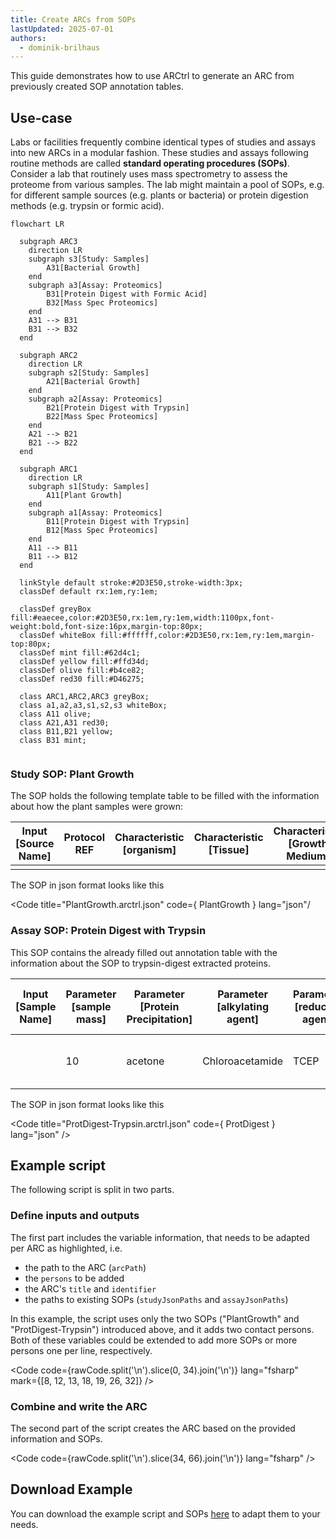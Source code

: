 ```yaml
---
title: Create ARCs from SOPs
lastUpdated: 2025-07-01
authors:
  - dominik-brilhaus
---
```



This guide demonstrates how to use ARCtrl to generate an ARC from previously created SOP annotation tables.

## Use-case

Labs or facilities frequently combine identical types of studies and assays into new ARCs in a modular fashion. These studies and assays following routine methods are called **standard operating procedures (SOPs)**. Consider a lab that routinely uses mass spectrometry to assess the proteome from various samples. The lab might maintain a pool of SOPs, e.g. for different sample sources (e.g. plants or bacteria) or protein digestion methods (e.g. trypsin or formic acid).

<Mermaid>

```mermaid
flowchart LR
  
  subgraph ARC3
    direction LR
    subgraph s3[Study: Samples]
        A31[Bacterial Growth]
    end
    subgraph a3[Assay: Proteomics]
        B31[Protein Digest with Formic Acid]
        B32[Mass Spec Proteomics]
    end
    A31 --> B31
    B31 --> B32
  end
  
  subgraph ARC2
    direction LR
    subgraph s2[Study: Samples]
        A21[Bacterial Growth]
    end
    subgraph a2[Assay: Proteomics]
        B21[Protein Digest with Trypsin]
        B22[Mass Spec Proteomics]
    end
    A21 --> B21
    B21 --> B22
  end

  subgraph ARC1
    direction LR
    subgraph s1[Study: Samples]
        A11[Plant Growth]
    end
    subgraph a1[Assay: Proteomics]
        B11[Protein Digest with Trypsin]
        B12[Mass Spec Proteomics]
    end
    A11 --> B11
    B11 --> B12
  end

  linkStyle default stroke:#2D3E50,stroke-width:3px;
  classDef default rx:1em,ry:1em;

  classDef greyBox fill:#eaecee,color:#2D3E50,rx:1em,ry:1em,width:1100px,font-weight:bold,font-size:16px,margin-top:80px;
  classDef whiteBox fill:#ffffff,color:#2D3E50,rx:1em,ry:1em,margin-top:80px;
  classDef mint fill:#62d4c1;
  classDef yellow fill:#ffd34d;
  classDef olive fill:#b4ce82;
  classDef red30 fill:#D46275;
  
  class ARC1,ARC2,ARC3 greyBox;
  class a1,a2,a3,s1,s2,s3 whiteBox;
  class A11 olive;
  class A21,A31 red30;
  class B11,B21 yellow;
  class B31 mint;
  
```

</Mermaid>


### Study SOP: Plant Growth

<Tabs syncKey="pl">

<TabItem label="Tabular View">

The SOP holds the following template table to be filled with the information about how the plant samples were grown:

Input [Source Name] | Protocol REF | Characteristic [organism] | Characteristic [Tissue] | Characteristic [Growth Medium] | Characteristic [ecotype] | Parameter [Light intensity] | Factor [temperature] | Parameter [growth time] | Output [Sample Name]
--------------------|--------------|---------------------------|-------------------------|--------------------------------|--------------------------|-----------------------------|----------------------|-------------------------|---------------------| 
  |  |  |  |  |  |  |  |  |  | 

</TabItem>

<TabItem label="ARCtrl.json">

The SOP in json format looks like this


<Code 
  title="PlantGrowth.arctrl.json"
  code={ PlantGrowth } 
  lang="json"/
>

</TabItem>
</Tabs>




### Assay SOP: Protein Digest with Trypsin


<Tabs syncKey="pl">

<TabItem label="Tabular View">

This SOP contains the already filled out annotation table with the information about the SOP to trypsin-digest extracted proteins.

Input [Sample Name] | Parameter [sample mass] | Parameter [Protein Precipitation] | Parameter [alkylating agent] | Parameter [reducing agent] | Parameter [cleavage agent name] | Parameter [Tryptic Digestion] | Parameter [sample preparation] | Output [Sample Name]
--------------------|-------------------------|-----------------------------------|------------------------------|----------------------------|---------------------------------|-------------------------------|--------------------------------|---------------------
|  | 10 | acetone | Chloroacetamide | TCEP | Trypsin | in-solution digestion | reversed-phase solid-phase extraction | 

</TabItem>

<TabItem label="ARCtrl.json">

The SOP in json format looks like this


<Code 
  title="ProtDigest-Trypsin.arctrl.json"
  code={ ProtDigest } 
  lang="json"
/>

</TabItem>
</Tabs>


## Example script

The following script is split in two parts.

### Define inputs and outputs

The first part includes the variable information, that needs to be adapted per ARC as highlighted, i.e.
  - the path to the ARC (`arcPath`)
  - the `persons` to be added
  - the ARC's `title` and `identifier`
  - the paths to existing SOPs (`studyJsonPaths` and `assayJsonPaths`)

In this example, the script uses only the two SOPs ("PlantGrowth" and "ProtDigest-Trypsin") introduced above, and it adds two contact persons. Both of these variables could be extended to add more SOPs or more persons one per line, respectively.



<Code
  code={rawCode.split('\n').slice(0, 34).join('\n')}
  lang="fsharp"
  mark={[8, 12, 13, 18, 19, 26, 32]}
/>

### Combine and write the ARC

The second part of the script creates the ARC based on the provided information and SOPs.

<Code
  code={rawCode.split('\n').slice(34, 66).join('\n')}
  lang="fsharp"
/>

## Download Example

You can download the example script and SOPs <a href="/nfdi4plants.knowledgebase/arctrl/use-cases/create-arc-template.zip">here</a> to adapt them to your needs.
